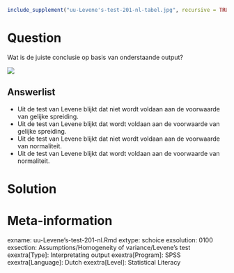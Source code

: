 ```r
include_supplement("uu-Levene's-test-201-nl-tabel.jpg", recursive = TRUE)
```



Question
========
Wat is de juiste conclusie op basis van onderstaande output? 

![](uu-Levene's-test-201-nl-tabel.jpg)

Answerlist
----------
* Uit de test van Levene blijkt dat niet wordt voldaan aan de voorwaarde van gelijke spreiding.
* Uit de test van Levene blijkt dat wordt voldaan aan de voorwaarde van gelijke spreiding.
* Uit de test van Levene blijkt dat niet wordt voldaan aan de voorwaarde van normaliteit.
* Uit de test van Levene blijkt dat wordt voldaan aan de voorwaarde van normaliteit.


Solution
========



Meta-information
================
exname: uu-Levene's-test-201-nl.Rmd
extype: schoice
exsolution: 0100
exsection: Assumptions/Homogeneity of variance/Levene's test
exextra[Type]: Interpretating output
exextra[Program]: SPSS
exextra[Language]: Dutch
exextra[Level]: Statistical Literacy